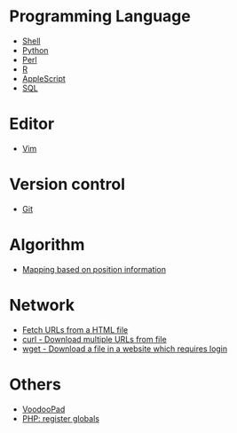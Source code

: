 = Programming Language =
* [[Learning Shell|Shell]]
* [[Python]]
* [[Learning Perl|Perl]]
* [[R tips|R]]
* [[AppleScript]]
* [[SQL]]

= Editor =
* [[Vim]]

= Version control =
* [[Git]]

= Algorithm =
* [[Mapping based on position information]]

= Network =
* [[Fetch URLs from a HTML file]]
* [[Curl|curl - Download multiple URLs from file]]
* [[Wget|wget - Download a file in a website which requires login]]

= Others =
* [[VoodooPad]]
* [[Register globals|PHP: register globals]]
